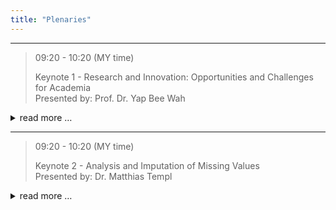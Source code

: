 ```yaml
---
title: "Plenaries"
---
```


<link rel="stylesheet" href="styles.css" type="text/css">

---  

> 09:20 - 10:20 (MY time)
>  
> Keynote 1 - Research and Innovation: Opportunities and Challenges for Academia  
> Presented by: Prof. Dr. Yap Bee Wah  

<details>
<summary>read more ...</summary>  
<p>
Words of wisdoms...  

Synopsis ...  

[[VIEW BIO]](keynote1.html) <span style="color: red;">[[JOIN]]()</span>  
</p>
</details>

***  

> 09:20 - 10:20 (MY time)
>  
> Keynote 2 - Analysis and Imputation of Missing Values  
> Presented by: Dr. Matthias Templ  

<details>
<summary>read more ...</summary>  
<p>
Words of wisdoms...  

Synopsis ...  

[[VIEW BIO]](keynote2.html) <span style="color: red;">[[JOIN]]()</span>  
</p>
</details>

